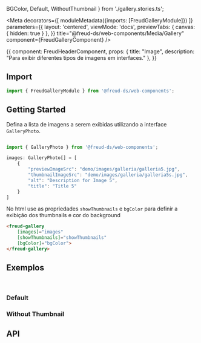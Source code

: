   BGColor,
  Default,
  WithoutThumbnail
} from './gallery.stories.ts';

<Meta
  decorators={[
    moduleMetadata({imports: [FreudGalleryModule]})
  ]}
  parameters={{
    layout: 'centered',
    viewMode: 'docs',
    previewTabs: {
      canvas: { hidden: true }
    },
  }}
  title="@freud-ds/web-components/Media/Gallery"
  component={FreudGalleryComponent}
/>

<Story name="Storyname-hidden">
  {{
    component: FreudHeaderComponent,
    props: {
      title: "Image",
      description: "Para exibir diferentes tipos de imagens em interfaces."
    },
  }}
</Story>

## <a id="importing"></a>Import

```ts
import { FreudGalleryModule } from '@freud-ds/web-components';
```

## Getting Started

Defina a lista de imagens a serem exibidas utilizando a interface `GalleryPhoto`.
```ts

import { GalleryPhoto } from '@freud-ds/web-components';

images: GalleryPhoto[] = [
    {
        "previewImageSrc": "demo/images/galleria/galleria5.jpg",
        "thumbnailImageSrc": "demo/images/galleria/galleria5s.jpg",
        "alt": "Description for Image 5",
        "title": "Title 5"
    }
]

```

No html use as propriedades `showThumbnails` e `bgColor` para definir a exibição dos thumbnails e cor do background
```html
<freud-gallery
    [images]="images"
    [showThumbnails]="showThumbnails"
    [bgColor]="bgColor">
</freud-gallery>
```

## <a id="exemplos"></a>Exemplos
<br />

### Default
<Canvas>
  <Story story={Default}/>
</Canvas>

### Without Thumbnail
<Canvas>
  <Story story={WithoutThumbnail}/>
</Canvas>

[//]: # (### BgColor)

[//]: # (<Canvas style={{ backgroundColor: '#241249' }}>)

[//]: # (  <Story story={BGColor}/>)

[//]: # (</Canvas>)

## <a id="api"></a>API

<ArgsTable of={FreudGalleryComponent} />
